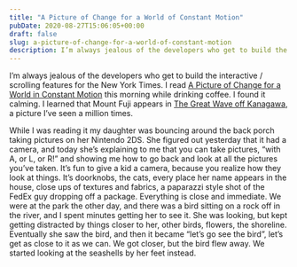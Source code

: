 ```yaml
---
title: "A Picture of Change for a World of Constant Motion"
pubDate: 2020-08-27T15:06:05+00:00
draft: false
slug: a-picture-of-change-for-a-world-of-constant-motion
description: I’m always jealous of the developers who get to build the interactive / scrolling features for the New York Times.
---
```


I’m always jealous of the developers who get to build the interactive / scrolling features for the New York Times. I read [A Picture of Change for a World in Constant Motion][1] this morning while drinking coffee. I found it calming. I learned that Mount Fuji appears in [The Great Wave off Kanagawa][2], a picture I’ve seen a million times.

While I was reading it my daughter was bouncing around the back porch taking pictures on her Nintendo 2DS. She figured out yesterday that it had a camera, and today she’s explaining to me that you can take pictures, “with A, or L, or R!” and showing me how to go back and look at all the pictures you’ve taken. It’s fun to give a kid a camera, because you realize how they look at things. It’s doorknobs, the cats, every place her name appears in the house, close ups of textures and fabrics, a paparazzi style shot of the FedEx guy dropping off a package. Everything is close and immediate. We were at the park the other day, and there was a bird sitting on a rock off in the river, and I spent minutes getting her to see it. She was looking, but kept getting distracted by things closer to her, other birds, flowers, the shoreline. Eventually she saw the bird, and then it became “let’s go see the bird”, let’s get as close to it as we can. We got closer, but the bird flew away. We started looking at the seashells by her feet instead.

[1]:	https://www.nytimes.com/subscription?campaignId=797YR&redirect_uri=https%3A%2F%2Fwww.nytimes.com%2Finteractive%2F2020%2F08%2F07%2Farts%2Fdesign%2Fhokusai-fuji.html
[2]:	https://en.wikipedia.org/wiki/The_Great_Wave_off_Kanagawa